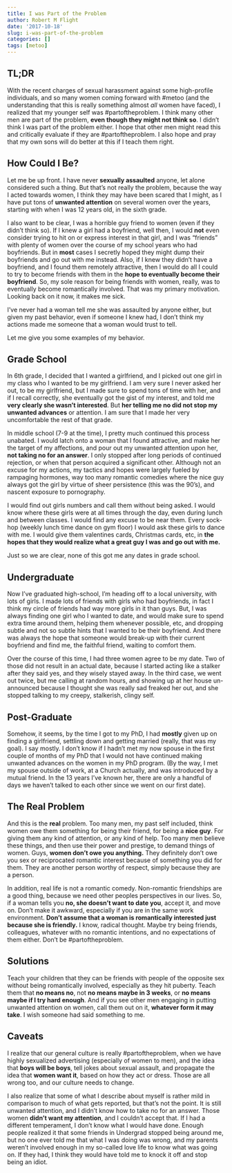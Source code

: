 ```yaml
---
title: I was Part of the Problem
author: Robert M Flight
date: '2017-10-18'
slug: i-was-part-of-the-problem
categories: []
tags: [metoo]
---
```


## TL;DR

With the recent charges of sexual harassment against some high-profile individuals,
and so many women coming forward with #metoo (and the understanding that this 
is really something almost *all* women have faced), I realized that my younger self
was #partoftheproblem. I think many other men are part of the problem, **even
though they might not think so**. I didn't think I was part of the problem
either. I hope that other men might read this and critically evaluate if they
are #partoftheproblem. I also hope and pray that my own sons will do better
at this if I teach them right.

## How Could I Be?

Let me be up front. I have never **sexually assaulted** anyone, let alone
considered such a thing. But that's not really the problem, because the way
I acted towards women, I think they may have been scared that I might, as 
I have put tons of **unwanted attention** on several
women over the years, starting with when I was 12 years old, in the sixth grade.

I also want to be clear, I was a horrible guy friend to women 
(even if they didn't think so). If I knew a girl had a boyfriend,
well then, I would **not** even consider trying to hit on or express interest in
that girl, and I was "friends" with plenty of women over the course of my school
years who had boyfriends. But in **most** cases I secretly hoped they might dump their
boyfriends and go out with me instead. Also, if I knew they didn't have 
a boyfriend, and I found them remotely attractive, then I would do all I could
to try to become friends with them in the **hope to eventually become their boyfriend**.
So, my sole reason for being friends with women, really, was to eventually
become romantically involved. That was my primary motivation. Looking back on it
now, it makes me sick.

I've never had a woman tell me she was assaulted by anyone either, but given my
past behavior, even if someone I knew had, I don't think my actions made me someone
that a woman would trust to tell. 

Let me give you some examples of my behavior.

## Grade School

In 6th grade, I decided that I wanted a girlfriend, and I picked out one girl in my class who
I wanted to be my girlfriend. I am very sure I never asked her out, to be my girlfriend,
but I made sure to spend tons of time with her, and if I recall correctly, she eventually got
the gist of my interest, and told me **very clearly she wasn't interested**. 
But **her telling me no did not stop my unwanted advances** or attention. I am sure that I made
her very uncomfortable the rest of that grade.

In middle school (7-9 at the time), I pretty much continued this process unabated. I would latch onto a woman
that I found attractive, and make her the target of my affections, and pour out my unwanted
attention upon her, **not taking no for an answer**. I only stopped
after long periods of continued rejection, or when that person acquired a 
significant other. Although not an excuse for my actions, 
my tactics and hopes were largely fueled by rampaging hormones, way too many
romantic comedies where the nice guy always got the girl by virtue
of sheer persistence (this was the 90's), and nascent exposure to pornography.

I would find out girls numbers and call them without being asked. I would know
where these girls were at all times through the day, even during lunch and
between classes. I would find any excuse to be near them. Every sock-hop (weekly
lunch time dance on gym floor) I would ask these girls to dance with me. I would
give them valentines cards, Christmas cards, etc, in **the hopes that they would realize
what a great guy I was and go out with me.**

Just so we are clear, none of this got me any dates in grade school.

## Undergraduate

Now I've graduated high-school, I'm heading off to a local university, with lots
of girls. I made lots of friends with girls who had boyfriends, in fact I think
my circle of friends had way more girls in it than guys. But, I was always finding
one girl who I wanted to date, and would make sure to spend extra time around them,
helping them whenever possible, etc, and dropping subtle and not so subtle hints
that I wanted to be their boyfriend. And there was always the hope that someone
would break-up with their current boyfriend and find me, the faithful friend,
waiting to comfort them.

Over the course of this time, I had three women agree to be my date. Two of those
did not result in an actual date, because I started acting like a stalker after 
they said yes, and they wisely stayed away. In the third case, we went out twice,
but me calling at random hours, and showing up at her house un-announced because
I thought she was really sad freaked her out, and she stopped talking to my
creepy, stalkerish, clingy self.

## Post-Graduate

Somehow, it seems, by the time I got to my PhD, I had **mostly** given up on 
finding a girlfriend, settling down and getting married (really, that was my goal). 
I say mostly. I don't know
if I hadn't met my now spouse in the first couple of months of my PhD that I
would not have continued making unwanted advances on the women in my PhD program.
(By the way, I met my spouse outside of work, at a Church actually, and was introduced
by a mutual friend. In the 13 years I've known her, there are only a handful of days
we haven't talked to each other since we went on our first date).

## The Real Problem

And this is the **real** problem. Too many men, my past self included, think women owe them something for being
their friend, for being a **nice guy**. For giving them any kind of attention,
or any kind of help. Too many men believe these things, and then use their power and 
prestige, to demand things of women. Guys, **women don't owe you anything.** They
definitely don't owe you sex or reciprocated romantic interest because of something
you did for them. They are another person worthy of respect, simply because they
are a person. 

In addition, real life is not a romantic comedy. Non-romantic friendships are a good thing, 
because we need other peoples perspectives in our lives. So, if a woman tells you **no, she doesn't want
to date you**, accept it, and move on. Don't make it awkward, especially if you are
in the same work environment. **Don't assume that a woman is romantically interested
just because she is friendly.** I know, radical thought. Maybe try being friends, colleagues, whatever with
no romantic intentions, and no expectations of them either. Don't be #partoftheproblem.

## Solutions

Teach your children that they can be friends with people of the opposite sex
without being romantically involved, especially as they hit puberty. Teach
them that **no means no**, not **no means maybe in 3 weeks**, or **no means
maybe if I try hard enough**. And if you see other men engaging in putting
unwanted attention on women, call them out on it, **whatever form it may take**.
I wish someone had said something to me.

## Caveats

I realize that our general culture is really #partoftheproblem, when we have
highly sexualized advertising (especially of women to men), and the idea
that **boys will be boys**, tell jokes about sexual assault, and propagate
the idea that **women want it**, based on how they act or dress. Those are all wrong
too, and our culture needs to change.

I also realize that some of what I describe
about myself is rather mild in comparison to much of what gets reported, but
that's not the point. It is still unwanted attention, and I didn't know how
to take no for an answer. Those women **didn't want my attention**,
and I couldn't accept that. If I had a different temperament, I don't know what
I would have done. Enough people realized it that some friends in Undergrad
stopped being around me, but no one ever told me that what I was doing was
wrong, and my parents weren't involved enough in my so-called love life to know
what was going on. If they had, I think they would have told me to knock it off
and stop being an idiot.
